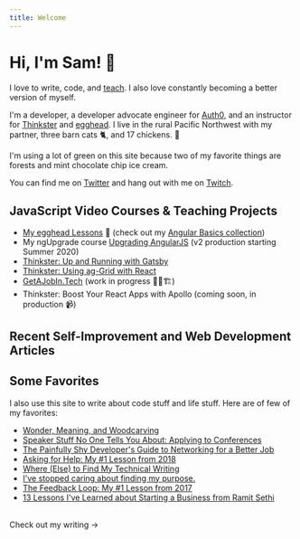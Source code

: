 ```yaml
---
title: Welcome
---
```



# Hi, I'm Sam! 👋

I love to write, code, and [teach](./talks). I also love constantly becoming a better version of myself.

I'm a developer, a developer advocate engineer for [Auth0](http://www.auth0.com), and an instructor for [Thinkster](http://www.thinkster.io) and [egghead](http://www.egghead.io). I live in the rural Pacific Northwest with my partner, three barn cats 🐈, and 17 chickens. 🐓

I'm using a lot of green on this site because two of my favorite things are forests and mint chocolate chip ice cream.

You can find me on [Twitter](https://twitter.com/samjulien) and hang out with me on [Twitch](https://www.twitch.tv/samjulien).

## JavaScript Video Courses & Teaching Projects

- [My egghead Lessons](https://egghead.io/instructors/sam-julien?af=6zxcwn) 🥚 (check out my [Angular Basics collection](https://egghead.io/playlists/angular-basics-888f?af=6zxcwn))
- My ngUpgrade course [Upgrading AngularJS](https://www.upgradingangularjs.com/) (v2 production starting Summer 2020)
- [Thinkster: Up and Running with Gatsby](https://thinkster.io/tutorials/up-and-running-with-gatsby-intro)
- [Thinkster: Using ag-Grid with React](https://thinkster.io/tutorials/using-ag-grid-with-react-getting-started)
- [GetAJobIn.Tech](http://getajobin.tech) (work in progress 👷‍♂️🏗)
- Thinkster: Boost Your React Apps with Apollo (coming soon, in production 📹)

## Recent Self-Improvement and Web Development Articles

<RecentArticles />

## Some Favorites

I also use this site to write about code stuff and life stuff. Here are of few of my favorites:

- [Wonder, Meaning, and Woodcarving](./wonder)
- [Speaker Stuff No One Tells You About: Applying to Conferences](./speaker-stuff-conferences)
- [The Painfully Shy Developer's Guide to Networking for a Better Job](./shy-dev-networking)
- [Asking for Help: My #1 Lesson from 2018](./ask-for-help-2018)
- [Where (Else) to Find My Technical Writing](./where-to-find-my-tech-writing)
- [I've stopped caring about finding my purpose.](/anti-purpose)
- [The Feedback Loop: My #1 Lesson from 2017](./feedback-loop)
- [13 Lessons I've Learned about Starting a Business from Ramit Sethi](./ramit-lessons)

<br/>
<Link to="/writing" aria-label="Visit writing" className="button-secondary">
  Check out my writing &rarr;
</Link>
